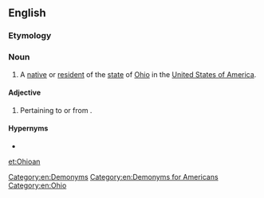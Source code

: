 ==English==

===Etymology===
{{suffix|Ohio|an|lang=en}}

===Noun===
{{en-noun}}

# A [[native]] or [[resident]] of the [[state]] of [[Ohio]] in the [[United States of America]].

====Adjective====
{{en-adj}}

# {{lb|en|rare}} Pertaining to or from {{l|en|Ohio}}.

====Hypernyms====
* {{l|en|American}}

[[Category:en:Demonyms]]
[[Category:en:Demonyms for Americans]]
[[Category:en:Ohio]]

[[et:Ohioan]]